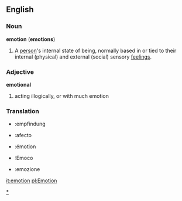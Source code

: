==English==

===Noun===
'''emotion''' ('''emotions''')
#A [[person]]'s internal state of being, normally based in or tied to their internal (physical) and external (social) sensory [[feeling]]s.

===Adjective===
'''emotional'''
#acting illogically, or with much emotion

===Translation===

*{{de}}:empfindung
*{{es}}:afecto
*{{fr}}:émotion
*{{io}}:Emoco
*{{it}}:emozione

{{wikipedia}}

[[Category:Emotions|*]]

[[it:emotion]]
[[pl:Emotion]]